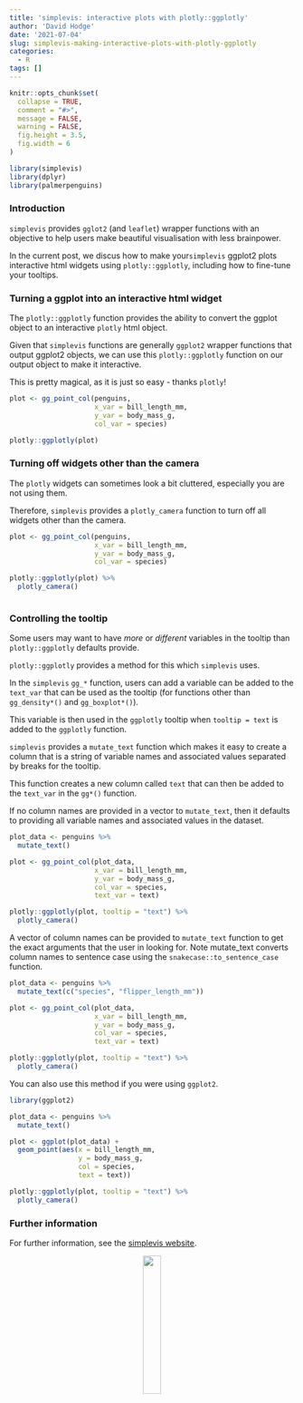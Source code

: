 ```yaml
---
title: 'simplevis: interactive plots with plotly::ggplotly'
author: 'David Hodge'
date: '2021-07-04'
slug: simplevis-making-interactive-plots-with-plotly-ggplotly
categories:
  - R
tags: []
---
```


```r
knitr::opts_chunk$set(
  collapse = TRUE,
  comment = "#>",
  message = FALSE,
  warning = FALSE,
  fig.height = 3.5, 
  fig.width = 6
)
```

```r
library(simplevis)
library(dplyr)
library(palmerpenguins)
```

### Introduction

`simplevis` provides `gglot2` (and `leaflet`) wrapper functions with an objective to help users make beautiful visualisation with less brainpower.

In the current post, we discus how to make your`simplevis` ggplot2 plots interactive html widgets using `plotly::ggplotly`, including how to fine-tune your tooltips. 

### Turning a ggplot into an interactive html widget

The `plotly::ggplotly` function provides the ability to convert the ggplot object to an interactive `plotly` html object. 

Given that `simplevis` functions are generally `ggplot2` wrapper functions that output ggplot2 objects, we can use this `plotly::ggplotly` function on our output object to make it interactive.

This is pretty magical, as it is just so easy - thanks `plotly`!

```r
plot <- gg_point_col(penguins, 
                     x_var = bill_length_mm, 
                     y_var = body_mass_g, 
                     col_var = species)

plotly::ggplotly(plot) 
```

### Turning off widgets other than the camera

The `plotly` widgets can sometimes look a bit cluttered, especially you are not using them.

Therefore, `simplevis` provides a `plotly_camera` function to turn off all widgets other than the camera.

```r
plot <- gg_point_col(penguins, 
                     x_var = bill_length_mm, 
                     y_var = body_mass_g, 
                     col_var = species)

plotly::ggplotly(plot) %>% 
  plotly_camera()
  
```

### Controlling the tooltip

Some users may want to have _more_ or _different_ variables in the tooltip than `plotly::ggplotly` defaults provide.

`plotly::ggplotly` provides a method for this which `simplevis` uses.

In the `simplevis` `gg_*` function, users can add a variable can be added to the `text_var` that can be used as the tooltip (for functions other than `gg_density*()` and `gg_boxplot*()`). 

This variable is then used in the `ggplotly` tooltip when `tooltip = text` is added to the `ggplotly` function.

`simplevis` provides a `mutate_text` function which makes it easy to create a column that is a string of variable names and associated values separated by breaks for the tooltip.

This function creates a new column called `text` that can then be added to the `text_var` in the `gg*()` function. 

If no column names are provided in a vector to `mutate_text`, then it defaults to providing all variable names and associated values in the dataset.

```r
plot_data <- penguins %>% 
  mutate_text()

plot <- gg_point_col(plot_data, 
                     x_var = bill_length_mm, 
                     y_var = body_mass_g, 
                     col_var = species, 
                     text_var = text)

plotly::ggplotly(plot, tooltip = "text") %>% 
  plotly_camera()
```

A vector of column names can be provided to `mutate_text` function to get the exact arguments that the user in looking for. Note mutate_text converts column names to sentence case using the `snakecase::to_sentence_case` function. 

```r
plot_data <- penguins %>% 
  mutate_text(c("species", "flipper_length_mm"))

plot <- gg_point_col(plot_data, 
                     x_var = bill_length_mm, 
                     y_var = body_mass_g, 
                     col_var = species, 
                     text_var = text)

plotly::ggplotly(plot, tooltip = "text") %>% 
  plotly_camera()
```

You can also use this method if you were using `ggplot2`.

```r
library(ggplot2)

plot_data <- penguins %>% 
  mutate_text()

plot <- ggplot(plot_data) +
  geom_point(aes(x = bill_length_mm, 
                 y = body_mass_g, 
                 col = species, 
                 text = text))

plotly::ggplotly(plot, tooltip = "text") %>% 
  plotly_camera()
```

### Further information

For further information, see the [simplevis website](https://statisticsnz.github.io/simplevis/).

<center>

![](logo.png){width=25%}
